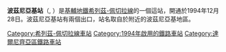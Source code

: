 {{Infobox station 
| name          = 波茲尼亞基<br />{{lang|uk|Позняки}}
| type          = {{METROKIEV type}}
| style         = Syretsko-Pecherska
| image         = Pozniaky metro station Kiev 2011 01.jpg
| image_size    = 
| image_caption = 
| address       = [[達爾尼齊亞區|達爾尼齊亞區]]
| borough       = [[基輔|基輔]]
| country       = [[烏克蘭|烏克蘭]]
| coordinates   = {{coord|50|23|53|N|30|38|00|E|region:UA_type:landmark_scale:5000 |display=title,inline}}
| line          = {{KIEVMETRO-line3}}
| other         = 
| structure     = 地下
| platform      = 1個[[島式月台|島式月台]]
| depth         = 
| levels        = 1層
| tracks        = 2條
| parking       = 
| bicycle       = 
| baggage_check = 
| opened        = 1994年12月28日
| closed        = 
| rebuilt       = 
| electrified   = 是
| ADA           = 
| code          = 323
| owned         = [[基輔地鐵|基輔地鐵]]
| zone          = 
| smartcardname = 
| smartcardstatus = 
| former        = 
| passengers    = 
| pass_year     = 
| pass_percent  = 
| pass_system   = 
| mpassengers   = 
| services      = 
| map_locator   = 
}}
'''波茲尼亞基站'''（{{lang-uk|Позняки|Pozniaky}}, {{IPA audio link|LL-Q8798 (ukr)-Tohaomg-Позняки.wav}}）是[[基輔地鐵|基輔地鐵]][[希列茲-佩切拉線|希列茲-佩切拉線]]的一個這站，開通於1994年12月28日。波茲尼亞基站有兩個出口，站名取自於附近的波茲尼亞基地區。
{{希列茲-佩切拉線}}
[[Category:希列茲-佩切拉線車站|Category:希列茲-佩切拉線車站]]
[[Category:1994年啟用的鐵路車站|Category:1994年啟用的鐵路車站]]
[[Category:達爾尼齊亞區鐵路車站|Category:達爾尼齊亞區鐵路車站]]